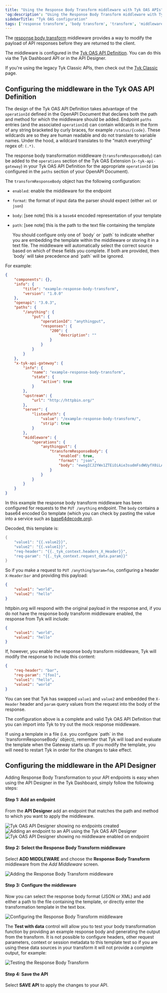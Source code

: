 ```yaml
---
title: "Using the Response Body Transform middleware with Tyk OAS APIs"
'og:description': "Using the Response Body Transform middleware with Tyk OAS APIs"
sidebarTitle: "Tyk OAS configuration"
tags: ['response transform', 'body transform', 'transform', 'middleware', 'per-endpoint', 'Tyk OAS', 'Tyk OAS API']
---
```


The [response body transform](/advanced-configuration/transform-traffic/response-body) middleware provides a way to modify the payload of API responses before they are returned to the client.

The middleware is configured in the [Tyk OAS API Definition](/tyk-apis/tyk-gateway-api/oas/x-tyk-oas-doc#operation). You can do this via the Tyk Dashboard API or in the API Designer.

If you're using the legacy Tyk Classic APIs, then check out the [Tyk Classic](/product-stack/tyk-gateway/middleware/response-body-tyk-classic) page.

## Configuring the middleware in the Tyk OAS API Definition

The design of the Tyk OAS API Definition takes advantage of the `operationId` defined in the OpenAPI Document that declares both the path and method for which the middleware should be added. Endpoint `paths` entries (and the associated `operationId`) can contain wildcards in the form of any string bracketed by curly braces, for example `/status/{code}`. These wildcards are so they are human readable and do not translate to variable names. Under the hood, a wildcard translates to the “match everything” regex of: `(.*)`.

The response body transformation middleware (`transformResponseBody`) can be added to the `operations` section of the Tyk OAS Extension (`x-tyk-api-gateway`) in your Tyk OAS API Definition for the appropriate `operationId` (as configured in the `paths` section of your OpenAPI Document).

The `transformResponseBody` object has the following configuration:
- `enabled`: enable the middleware for the endpoint
- `format`: the format of input data the parser should expect (either `xml` or `json`)
- `body`: [see note] this is a `base64` encoded representation of your template
- `path`: [see note] this is the path to the text file containing the template



    <Note>
    You should configure only one of `body` or `path` to indicate whether you are embedding the template within the middleware or storing it in a text file. The middleware will automatically select the correct source based on which of these fields you complete. If both are provided, then `body` will take precedence and `path` will be ignored.
    </Note>


For example:
```json {hl_lines=["39-43"],linenos=true, linenostart=1}
{
    "components": {},
    "info": {
        "title": "example-response-body-transform",
        "version": "1.0.0"
    },
    "openapi": "3.0.3",
    "paths": {
        "/anything": {
            "put": {
                "operationId": "anythingput",
                "responses": {
                    "200": {
                        "description": ""
                    }
                }
            }
        }
    },
    "x-tyk-api-gateway": {
        "info": {
            "name": "example-response-body-transform",
            "state": {
                "active": true
            }
        },
        "upstream": {
            "url": "http://httpbin.org/"
        },
        "server": {
            "listenPath": {
                "value": "/example-response-body-transform/",
                "strip": true
            }
        },
        "middleware": {
            "operations": {
                "anythingput": {
                    "transformResponseBody": {
                        "enabled": true,
                        "format": "json",
                        "body": "ewogICJ2YWx1ZTEiOiAie3sudmFsdWUyfX0iLAogICJ2YWx1ZTIiOiAie3sudmFsdWUxfX0iLAogICJyZXEtaGVhZGVyIjogInt7Ll90eWtfY29udGV4dC5oZWFkZXJzX1hfSGVhZGVyfX0iLAogICJyZXEtcGFyYW0iOiAie3suX3R5a19jb250ZXh0LnJlcXVlc3RfZGF0YS5wYXJhbX19Igp9"
                    }
                }
            }
        }
    }
}
```

In this example the response body transform middleware has been configured for requests to the `PUT /anything` endpoint. The `body` contains a base64 encoded Go template (which you can check by pasting the value into a service such as [base64decode.org](https://www.base64decode.org)).

Decoded, this template is:
```go
{
    "value1": "{{.value2}}",
    "value2": "{{.value1}}",
    "req-header": "{{._tyk_context.headers_X_Header}}",
    "req-param": "{{._tyk_context.request_data.param}}"
}
```

So if you make a request to `PUT /anything?param=foo`, configuring a header `X-Header`:`bar` and providing this payload:
```json
{
    "value1": "world",
    "value2": "hello"
}
```

httpbin.org will respond with the original payload in the response and, if you do not have the response body transform middleware enabled, the response from Tyk will include:
```json
{
    "value1": "world",
    "value2": "hello"
}
```

If, however, you enable the response body transform middleware, Tyk will modify the response to include this content:
```json
{
    "req-header": "bar",
    "req-param": "[foo]",
    "value1": "hello",
    "value2": "world"
}
```

You can see that Tyk has swapped `value1` and `value2` and embedded the `X-Header` header and `param` query values from the request into the body of the response.

The configuration above is a complete and valid Tyk OAS API Definition that you can import into Tyk to try out the mock response middleware.


<Note>
If using a template in a file (i.e. you configure `path` in the `transformResponseBody` object), remember that Tyk will load and evaluate the template when the Gateway starts up. If you modify the template, you will need to restart Tyk in order for the changes to take effect.
</Note>


## Configuring the middleware in the API Designer

Adding Response Body Transformation to your API endpoints is easy when using the API Designer in the Tyk Dashboard, simply follow the following steps:

#### Step 1: Add an endpoint

From the **API Designer** add an endpoint that matches the path and method to which you want to apply the middleware.

<img src="/img/dashboard/api-designer/tyk-oas-no-endpoints.png" alt="Tyk OAS API Designer showing no endpoints created" />

<img src="/img/dashboard/api-designer/tyk-oas-add-endpoint.png" alt="Adding an endpoint to an API using the Tyk OAS API Designer" />

<img src="/img/dashboard/api-designer/tyk-oas-no-middleware.png" alt="Tyk OAS API Designer showing no middleware enabled on endpoint" />

#### Step 2: Select the Response Body Transform middleware

Select **ADD MIDDLEWARE** and choose the **Response Body Transform** middleware from the *Add Middleware* screen.

<img src="/img/dashboard/api-designer/tyk-oas-response-body.png" alt="Adding the Response Body Transform middleware" />

#### Step 3: Configure the middleware

Now you can select the response body format (JSON or XML) and add either a path to the file containing the template, or directly enter the transformation template in the text box.

<img src="/img/dashboard/api-designer/tyk-oas-response-body-config.png" alt="Configuring the Response Body Transform middleware" />

The **Test with data** control will allow you to test your body transformation function by providing an example response body and generating the output from the transform. It is not possible to configure headers, other request parameters, context or session metadata to this template test so if you are using these data sources in your transform it will not provide a complete output, for example:

<img src="/img/dashboard/api-designer/tyk-oas-body-transform-test.png" alt="Testing the Response Body Transform" />

#### Step 4: Save the API

Select **SAVE API** to apply the changes to your API.



